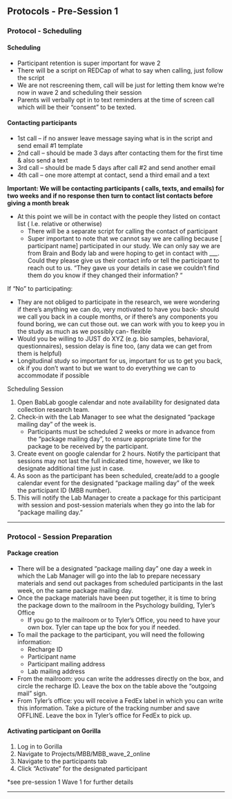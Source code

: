 ## Protocols - Pre-Session 1  

### Protocol - Scheduling

#### Scheduling 

- Participant retention is super important for wave 2 
- There will be a script on REDCap of what to say when calling, just follow the script 
- We are not rescreening them, call will be just for letting them know we're now in wave 2 and scheduling their session
- Parents will verbally opt in to text reminders at the time of screen call which will be their “consent” to be texted. 

#### Contacting participants 

- 1st call – if no answer leave message saying what is in the script and send email #1 template 
- 2nd call – should be made 3 days after contacting them for the first time & also send a text 
- 3rd call – should be made 5 days after call #2 and send another email 
- 4th call – one more attempt at contact, send a third email and a text 

**Important: We will be contacting participants ( calls, texts, and emails) for two weeks and if no response then turn to contact list contacts before giving a month break** 

- At this point we will be in contact with the people they listed on contact list ( I.e. relative or otherwise) 
  - There will be a separate script for calling the contact of participant 
  - Super important to note that we cannot say we are calling because [ participant name] participated in our study. We can only say we are from Brain and Body lab and were hoping to get in contact with ___. Could they please give us their contact info or tell the participant to reach out to us. “They gave us your details in case we couldn’t find them do you know if they changed their information? “  

If  “No” to participating: 

- They are not obliged to participate in the research, we were wondering if there's anything we can do, very motivated to have you back- should we call you back in a couple months, or if there's any components you found boring, we can cut those out. we can work with you to keep you in the study as much as we possibly can- flexible  
- Would you be willing to JUST do XYZ (e.g. bio samples, behavioral, questionnaires), session delay is fine too, (any data we can get from them is helpful) 
- Longitudinal study so important for us, important for us to get you back, ok if you don't want to but we want to do everything we can to accommodate if possible 

 
Scheduling Session

1. Open BabLab google calendar and note availability for designated data collection research team. 
2. Check-in with the Lab Manager to see what the designated "package mailing day" of the week is. 
    - Participants must be scheduled 2 weeks or more in advance from the "package mailing day", to ensure appropriate time for the package to be received by the participant. 
3. Create event on google calendar for 2 hours. Notify the participant that sessions may not last the full indicated time, however, we like to designate additional time just in case. 
4. As soon as the participant has been scheduled, create/add to a google calendar event for the designated "package mailing day" of the week the participant ID (MBB number). 
5. This will notify the Lab Manager to create a package for this participant with session and post-session materials when they go into the lab for "package mailing day." 


----------  

### Protocol - Session Preparation  


#### Package creation 

- There will be a designated "package mailing day" one day a week in which the Lab Manager will go into the lab to prepare necessary materials and send out packages from scheduled participants in the last week, on the same package mailing day. 
- Once the package materials have been put together, it is time to bring the package down to the mailroom in the Psychology building, Tyler's Office 
    - If you go to the mailroom or to Tyler's Office, you need to have your own box. Tyler can tape up the box for you if needed. 
- To mail the package to the participant, you will need the following information: 
    - Recharge ID 
    - Participant name 
    - Participant mailing address 
    - Lab mailing address 
- From the mailroom: you can write the addresses directly on the box, and circle the recharge ID. Leave the box on the table above the "outgoing mail" sign.  
- From Tyler's office: you will receive a FedEx label in which you can write this information. Take a picture of the tracking number and save OFFLINE. Leave the box in Tyler's office for FedEx to pick up.  


#### Activating participant on Gorilla 

1. Log in to Gorilla 
2. Navigate to Projects/MBB/MBB_wave_2_online 
3. Navigate to the participants tab 
4. Click "Activate" for the designated participant 

*see pre-session 1 Wave 1 for further details  

--------------